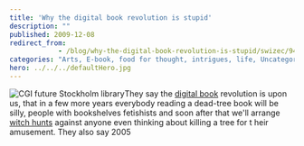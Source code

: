 ```yaml
---
title: 'Why the digital book revolution is stupid'
description: ""
published: 2009-12-08
redirect_from: 
            - /blog/why-the-digital-book-revolution-is-stupid/swizec/944
categories: "Arts, E-book, food for thought, intrigues, life, Uncategorized"
hero: ../../../defaultHero.jpg
---
```

![](http://cache.gawker.com/assets/images/4/2009/12/500x_library-image-rendering.jpg "CGI future Stockholm library")They say the [digital book](http://en.wikipedia.org/wiki/E-book "E-book") revolution is upon us, that in a few more years everybody reading a dead-tree book will be silly, people with bookshelves fetishists and soon after that we'll arrange [witch hunts](http://en.wikipedia.org/wiki/Witch-hunt "Witch-hunt") against anyone even thinking about killing a tree for t heir amusement. They also say 2005